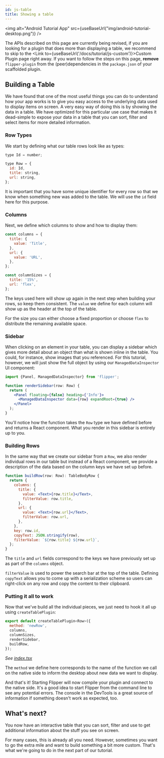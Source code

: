 ```yaml
---
id: js-table
title: Showing a table
---
```


<img alt="Android Tutorial App" src={useBaseUrl("img/android-tutorial-desktop.png")} />

<div class="warning">

The APIs described on this page are currently being revised, if you are looking for a plugin that does more than displaying a table, we recommend to skip to the <Link to={useBaseUrl('/docs/tutorial/js-custom')}>Custom Plugin</Link> page right away.
If you want to follow the steps on this page, **remove** `flipper-plugin` from the (peer)dependencies in the `package.json` of your scaffolded plugin.
</div>

## Building a Table

We have found that one of the most useful things you can do to understand how your app works
is to give you easy access to the underlying data used to display items on screen. A very
easy way of doing this is by showing the data in a table. We have optimized for this
particular use case that makes it dead-simple to expose your data in a table that you
can sort, filter and select items for more detailed information.

### Row Types

We start by defining what our table rows look like as types:

```js
type Id = number;

type Row = {
  id: Id,
  title: string,
  url: string,
};
```

It is important that you have some unique identifier for every row so
that we know when something new was added to the table. We will use the
`id` field here for this purpose.

### Columns

Next, we define which columns to show and how to display them:

```js
const columns = {
  title: {
    value: 'Title',
  },
  url: {
    value: 'URL',
  },
};

const columnSizes = {
  title: '15%',
  url: 'flex',
};
```

The keys used here will show up again in the next step when building
your rows, so keep them consistent. The `value` we define for each column will show up as the header at the top of the table.

For the size you can either choose a fixed proportion or choose `flex`
to distribute the remaining available space.

### Sidebar

When clicking on an element in your table, you can display a sidebar
which gives more detail about an object than what is shown inline in the
table. You could, for instance, show images that you referenced.
For this tutorial, however, we will just show the full object by
using our `ManagedDataInspector` UI component:

```jsx
import {Panel, ManagedDataInspector} from 'flipper';

function renderSidebar(row: Row) {
  return (
    <Panel floating={false} heading={'Info'}>
      <ManagedDataInspector data={row} expandRoot={true} />
    </Panel>
  );
}
```

You'll notice how the function takes the `Row` type we have defined
before and returns a React component. What you render in this sidebar is
entirely up to you.

### Building Rows

In the same way that we create our sidebar from a `Row`, we
also render individual rows in our table but instead of a React
component, we provide a description of the data based
on the column keys we have set up before.

```jsx
function buildRow(row: Row): TableBodyRow {
  return {
    columns: {
      title: {
        value: <Text>{row.title}</Text>,
        filterValue: row.title,
      },
      url: {
        value: <Text>{row.url}</Text>,
        filterValue: row.url,
      },
    },
    key: row.id,
    copyText: JSON.stringify(row),
    filterValue: `${row.title} ${row.url}`,
  };
}
```

The `title` and `url` fields correspond to the keys
we have previously set up as part of the `columns`
object.

`filterValue` is used to power the search bar at the top
of the table. Defining `copyText` allows you to come up
with a serialization scheme so users can right-click on
any row and copy the content to their clipboard.

### Putting it all to work

Now that we've build all the individual pieces, we
just need to hook it all up using `createTablePlugin`:

```js
export default createTablePlugin<Row>({
  method: 'newRow',
  columns,
  columnSizes,
  renderSidebar,
  buildRow,
});
```
*See [index.tsx](https://github.com/facebook/flipper/blob/master/desktop/plugins/seamammals/src/index.tsx)*

The `method` we define here corresponds to the name
of the function we call on the native side to inform
the desktop about new data we want to display.

And that's it! Starting Flipper will now compile your
plugin and connect to the native side. It's a good
idea to start Flipper from the command line to see
any potential errors. The console in the DevTools
is a great source of information if something doesn't
work as expected, too.

## What's next?

You now have an interactive table that you can sort,
filter and use to get additional information about
the stuff you see on screen.

For many cases, this is already all you need. However,
sometimes you want to go the extra mile and want
to build something a bit more custom. That's what
we're going to do in the next part of our tutorial.
